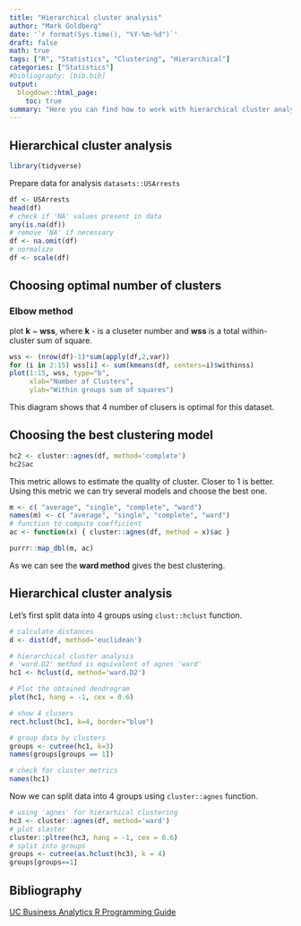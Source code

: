 ```yaml
---
title: "Hierarchical cluster analysis"
author: "Mark Goldberg"
date: '`r format(Sys.time(), "%Y-%m-%d")`'
draft: false
math: true
tags: ["R", "Statistics", "Clustering", "Hierarchical"]
categories: ["Statistics"]
#bibliography: [bib.bib]
output:
  blogdown::html_page:
    toc: true
summary: "Here you can find how to work with hierarchical cluster analysis, how choose number of cluseter and how to choose the best model."
---
```

## Hierarchical cluster analysis

```r
library(tidyverse)
```
Prepare data for analysis `datasets::USArrests`  
```r
df <- USArrests
head(df)
# check if 'NA' values present in data
any(is.na(df))
# remove 'NA' if necessary
df <- na.omit(df)
# normalize
df <- scale(df)
```
## Choosing optimal number of clusters
### Elbow method
plot **k** ~ **wss**, where **k** - is a cluseter number and **wss** is a total within-cluster sum of square.

```r
wss <- (nrow(df)-1)*sum(apply(df,2,var))
for (i in 2:15) wss[i] <- sum(kmeans(df, centers=i)$withinss)
plot(1:15, wss, type="b",
     xlab="Number of Clusters",
     ylab="Within groups sum of squares")
```
This diagram shows that 4 number of clusers is optimal for this dataset.

## Choosing the best clustering model

```r
hc2 <- cluster::agnes(df, method='complete')
hc2$ac
```

This metric allows to estimate the quality of cluster. Closer to 1 is better.  
Using this metric we can try several models and choose the best one.  

```r
m <- c( "average", "single", "complete", "ward")
names(m) <- c( "average", "single", "complete", "ward")
# function to compute coefficient
ac <- function(x) { cluster::agnes(df, method = x)$ac }

purrr::map_dbl(m, ac)
```
As we can see the **ward method** gives the best clustering.

## Hierarchical cluster analysis
Let's first split data into 4 groups using `clust::hclust` function.  

```r
# calculate distances
d <- dist(df, method='euclidean')

# hierarchical cluster analysis
# 'ward.D2' method is equivalent of agnes 'ward'
hc1 <- hclust(d, method='ward.D2')

# Plot the obtained dendrogram
plot(hc1, hang = -1, cex = 0.6)

# show 4 clusers
rect.hclust(hc1, k=4, border="blue")
```

```r
# group data by clusters
groups <- cutree(hc1, k=3)
names(groups[groups == 1])

# check for cluster metrics
names(hc1)
```

Now we can split data into 4 groups using `cluster::agnes` function.  

```r
# using 'agnes' for hierarhical clustering
hc3 <- cluster::agnes(df, method='ward')
# plot slaster
cluster::pltree(hc3, hang = -1, cex = 0.6)
# split into groups
groups <- cutree(as.hclust(hc3), k = 4)
groups[groups==1]
```

## Bibliography
[UC Business Analytics R Programming Guide](https://uc-r.github.io/hc_clustering)